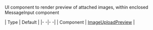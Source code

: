 UI component to render preview of attached images, within enclosed MessageInput component

| Type | Default |
|- -|- -|
| Component | [ImageUploadPreview](https://github.com/GetStream/stream-chat-react-native/blob/master/package/src/components/MessageInput/ImageUploadPreview.tsx) |
